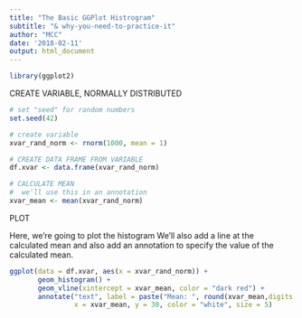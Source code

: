 ```yaml
---
title: "The Basic GGPlot Histrogram"
subtitle: "& why-you-need-to-practice-it"
author: "MCC"
date: '2018-02-11'
output: html_document
---
```



```r
library(ggplot2)
```

CREATE VARIABLE, NORMALLY DISTRIBUTED
```r
# set "seed" for random numbers
set.seed(42)

# create variable
xvar_rand_norm <- rnorm(1000, mean = 1)

# CREATE DATA FRAME FROM VARIABLE
df.xvar <- data.frame(xvar_rand_norm)

# CALCULATE MEAN
#  we'll use this in an annotation
xvar_mean <- mean(xvar_rand_norm)
```

PLOT

Here, we’re going to plot the histogram We’ll also add a line at the calculated mean and also add an annotation to specify the value of the calculated mean.

```r
ggplot(data = df.xvar, aes(x = xvar_rand_norm)) +
       geom_histogram() +
       geom_vline(xintercept = xvar_mean, color = "dark red") +
       annotate("text", label = paste("Mean: ", round(xvar_mean,digits = 2)), 
                x = xvar_mean, y = 30, color = "white", size = 5)
```